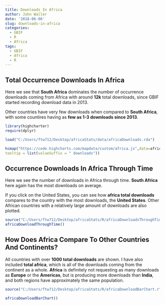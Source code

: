 ```yaml
---
title: Downloads In Africa
author: John Waller
date: '2018-06-06'
slug: downloads-in-africa
categories:
  - GBIF
  - R
  - Africa
tags:
  - GBIF
  - Africa
  - R
---
```



## Total Occurrence Downloads In Africa

Here we see that **South Africa** dominates the number of occurrence downloads coming from Africa with around **12k** total downloads, since GBIF started recording download data in 2013. 

Other countries have very few downloads when compared to **South Africa**, with some countires having as **few as 1-3 downloads since 2013**. 

```r
library(highcharter)
require(dplyr) 

load("C:/Users/ftw712/Desktop/africaStats/data/africaDownloads.rda")

hcmap("https://code.highcharts.com/mapdata/custom/africa.js",data=africaDownloads,joinBy="name",value="downloads",name = "total downloads",
tooltip = list(valueSuffix = " downloads"))

```

## Occurrence Downloads In Africa Through Time

Here we see the number of downloads in Africa through time. **South Africa** here again has the most downloads on average. 

If you click on the United States, you can see how **africa total downloads** compares to the country with the most downloads, the **United States**. Other African countries with a relatively large amount of downloads are also plotted. 

```r
source("C:/Users/ftw712/Desktop/africaStats/R/africaDownloadsThroughTime.r")
africaDownloadThroughTime()

```


## How Does Africa Compare To Other Countries And Continents? 

All countries with over **1000 total downloads** are shown. I have also included **total africa**, which is all of the downloads coming from the continent as a whole. 
**Africa** is definitely not requesting as many downloads as **Europe** or the **Americas**, but is producing more downloads than **India**, and both regions have approximately the same population. 

```r
source("C:/Users/ftw712/Desktop/africaStats/R/africaDownloadBarChart.r")

africaDownloadBarChart()
```




